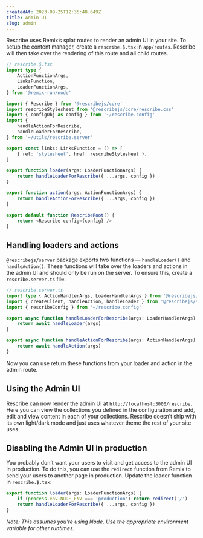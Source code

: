 ```yaml
---
createdAt: 2023-09-25T12:35:48.649Z
title: Admin UI
slug: admin
---
```


Rescribe uses Remix’s splat routes to render an admin UI in your site. To setup the content manager, create a `rescribe.$.tsx` in `app/routes`. Rescribe will then take over the rendering of this route and all child routes.

```typescript
// rescribe.$.tsx
import type {
	ActionFunctionArgs,
	LinksFunction,
	LoaderFunctionArgs,
} from '@remix-run/node'

import { Rescribe } from '@rescribejs/core'
import rescribeStylesheet from '@rescribejs/core/rescribe.css'
import { configObj as config } from '~/rescribe.config'
import {
	handleActionForRescribe,
	handleLoaderForRescribe,
} from '~/utils/rescribe.server'

export const links: LinksFunction = () => [
	{ rel: 'stylesheet', href: rescribeStylesheet },
]

export function loader(args: LoaderFunctionArgs) {
	return handleLoaderForRescribe({ ...args, config })
}

export function action(args: ActionFunctionArgs) {
	return handleActionForRescribe({ ...args, config })
}

export default function RescribeRoot() {
	return <Rescribe config={config} />
}
```

## Handling loaders and actions

`@rescribejs/server` package exports two functions — `handleLoader()` and `handleAction()`. These functions will take over the loaders and actions in the admin UI and should only be run on the server. To ensure this, create a `rescribe.server.ts` file.

```typescript
// rescribe.server.ts
import type { ActionHandlerArgs, LoaderHandlerArgs } from '@rescribejs/server'
import { createClient, handleAction, handleLoader } from '@rescribejs/server'
import { rescribeConfig } from '~/rescribe.config'

export async function handleLoaderForRescribe(args: LoaderHandlerArgs) {
	return await handleLoader(args)
}

export async function handleActionForRescribe(args: ActionHandlerArgs) {
	return await handleAction(args)
}
```

Now you can use return these functions from your loader and action in the admin route.

## Using the Admin UI

Rescribe can now render the admin UI at `http://localhost:3000/rescribe`. Here you can view the collections you defined in the configuration and add, edit and view content in each of your collections. Rescribe doesn’t ship with its own light/dark mode and just uses whatever theme the rest of your site uses.

## Disabling the Admin UI in production

You probably don’t want your users to visit and get access to the admin UI in production. To do this, you can use the `redirect` function from Remix to send your users to another page in production. Update the loader function in `rescribe.$.tsx`:

```typescript
export function loader(args: LoaderFunctionArgs) {
    if (process.env.NODE_ENV === 'production') return redirect('/')
	return handleLoaderForRescribe({ ...args, config })
}
```

*Note: This assumes you’re using Node. Use the appropriate environment variable for other runtimes.*
